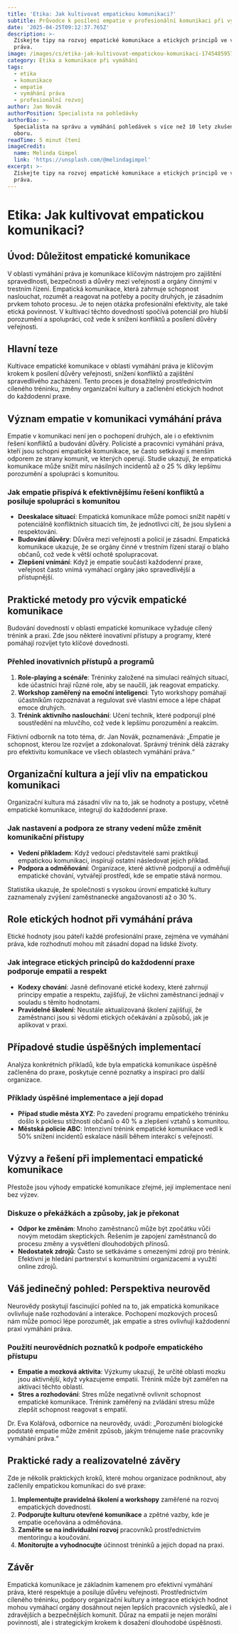 ```yaml
---
title: 'Etika: Jak kultivovat empatickou komunikaci?'
subtitle: Průvodce k posílení empatie v profesionální komunikaci při vymáhání práva
date: '2025-04-25T09:12:37.765Z'
description: >-
  Získejte tipy na rozvoj empatické komunikace a etických principů ve vymáhání
  práva.
image: /images/cs/etika-jak-kultivovat-empatickou-komunikaci-1745485957415.jpg
category: Etika a komunikace při vymáhání
tags:
  - etika
  - komunikace
  - empatie
  - vymáhání práva
  - profesionální rozvoj
author: Jan Novák
authorPosition: Specialista na pohledávky
authorBio: >-
  Specialista na správu a vymáhání pohledávek s více než 10 lety zkušeností v
  oboru.
readTime: 5 minut čtení
imageCredit:
  name: Melinda Gimpel
  link: 'https://unsplash.com/@melindagimpel'
excerpt: >-
  Získejte tipy na rozvoj empatické komunikace a etických principů ve vymáhání
  práva.
---
```

# Etika: Jak kultivovat empatickou komunikaci?

## Úvod: Důležitost empatické komunikace

V oblasti vymáhání práva je komunikace klíčovým nástrojem pro zajištění spravedlnosti, bezpečnosti a důvěry mezi veřejností a orgány činnými v trestním řízení. Empatická komunikace, která zahrnuje schopnost naslouchat, rozumět a reagovat na potřeby a pocity druhých, je zásadním prvkem tohoto procesu. Je to nejen otázka profesionální efektivity, ale také etická povinnost. V kultivaci těchto dovedností spočívá potenciál pro hlubší porozumění a spolupráci, což vede k snížení konfliktů a posílení důvěry veřejnosti.

## Hlavní teze

Kultivace empatické komunikace v oblasti vymáhání práva je klíčovým krokem k posílení důvěry veřejnosti, snížení konfliktů a zajištění spravedlivého zacházení. Tento proces je dosažitelný prostřednictvím cíleného tréninku, změny organizační kultury a začlenění etických hodnot do každodenní praxe.

## Význam empatie v komunikaci vymáhání práva

Empatie v komunikaci není jen o pochopení druhých, ale i o efektivním řešení konfliktů a budování důvěry. Policisté a pracovníci vymáhání práva, kteří jsou schopni empatické komunikace, se často setkávají s menším odporem ze strany komunit, ve kterých operují. Studie ukazují, že empatická komunikace může snížit míru násilných incidentů až o 25 % díky lepšímu porozumění a spolupráci s komunitou.

### Jak empatie přispívá k efektivnějšímu řešení konfliktů a posiluje spolupráci s komunitou

- **Deeskalace situací**: Empatická komunikace může pomoci snížit napětí v potenciálně konfliktních situacích tím, že jednotlivci cítí, že jsou slyšeni a respektováni.
- **Budování důvěry**: Důvěra mezi veřejností a policií je zásadní. Empatická komunikace ukazuje, že se orgány činné v trestním řízení starají o blaho občanů, což vede k větší ochotě spolupracovat.
- **Zlepšení vnímání**: Když je empatie součástí každodenní praxe, veřejnost často vnímá vymáhací orgány jako spravedlivější a přístupnější.

## Praktické metody pro výcvik empatické komunikace

Budování dovedností v oblasti empatické komunikace vyžaduje cílený trénink a praxi. Zde jsou některé inovativní přístupy a programy, které pomáhají rozvíjet tyto klíčové dovednosti.

### Přehled inovativních přístupů a programů

1. **Role-playing a scénáře**: Tréninky založené na simulaci reálných situací, kde účastníci hrají různé role, aby se naučili, jak reagovat empaticky.
2. **Workshop zaměřený na emoční inteligenci**: Tyto workshopy pomáhají účastníkům rozpoznávat a regulovat své vlastní emoce a lépe chápat emoce druhých.
3. **Trénink aktivního naslouchání**: Učení technik, které podporují plné soustředění na mluvčího, což vede k lepšímu porozumění a reakcím.

Fiktivní odborník na toto téma, dr. Jan Novák, poznamenává: „Empatie je schopnost, kterou lze rozvíjet a zdokonalovat. Správný trénink dělá zázraky pro efektivitu komunikace ve všech oblastech vymáhání práva.“

## Organizační kultura a její vliv na empatickou komunikaci

Organizační kultura má zásadní vliv na to, jak se hodnoty a postupy, včetně empatické komunikace, integrují do každodenní praxe.

### Jak nastavení a podpora ze strany vedení může změnit komunikační přístupy

- **Vedení příkladem**: Když vedoucí představitelé sami praktikují empatickou komunikaci, inspirují ostatní následovat jejich příklad.
- **Podpora a odměňování**: Organizace, které aktivně podporují a odměňují empatické chování, vytvářejí prostředí, kde se empatie stává normou.

Statistika ukazuje, že společnosti s vysokou úrovní empatické kultury zaznamenaly zvýšení zaměstnanecké angažovanosti až o 30 %.

## Role etických hodnot při vymáhání práva

Etické hodnoty jsou páteří každé profesionální praxe, zejména ve vymáhání práva, kde rozhodnutí mohou mít zásadní dopad na lidské životy.

### Jak integrace etických principů do každodenní praxe podporuje empatii a respekt

- **Kodexy chování**: Jasně definované etické kodexy, které zahrnují principy empatie a respektu, zajišťují, že všichni zaměstnanci jednají v souladu s těmito hodnotami.
- **Pravidelné školení**: Neustále aktualizovaná školení zajišťují, že zaměstnanci jsou si vědomi etických očekávání a způsobů, jak je aplikovat v praxi.

## Případové studie úspěšných implementací

Analýza konkrétních příkladů, kde byla empatická komunikace úspěšně začleněna do praxe, poskytuje cenné poznatky a inspiraci pro další organizace.

### Příklady úspěšné implementace a její dopad

- **Případ studie města XYZ**: Po zavedení programu empatického tréninku došlo k poklesu stížností občanů o 40 % a zlepšení vztahů s komunitou.
- **Městská policie ABC**: Intenzivní trénink empatické komunikace vedl k 50% snížení incidentů eskalace násilí během interakcí s veřejností.

## Výzvy a řešení při implementaci empatické komunikace

Přestože jsou výhody empatické komunikace zřejmé, její implementace není bez výzev.

### Diskuze o překážkách a způsoby, jak je překonat

- **Odpor ke změnám**: Mnoho zaměstnanců může být zpočátku vůči novým metodám skeptických. Řešením je zapojení zaměstnanců do procesu změny a vysvětlení dlouhodobých přínosů.
- **Nedostatek zdrojů**: Často se setkáváme s omezenými zdroji pro trénink. Efektivní je hledání partnerství s komunitními organizacemi a využití online zdrojů.

## Váš jedinečný pohled: Perspektiva neurověd

Neurovědy poskytují fascinující pohled na to, jak empatická komunikace ovlivňuje naše rozhodování a interakce. Pochopení mozkových procesů nám může pomoci lépe porozumět, jak empatie a stres ovlivňují každodenní praxi vymáhání práva.

### Použití neurovědních poznatků k podpoře empatického přístupu

- **Empatie a mozková aktivita**: Výzkumy ukazují, že určité oblasti mozku jsou aktivnější, když vykazujeme empatii. Trénink může být zaměřen na aktivaci těchto oblastí.
- **Stres a rozhodování**: Stres může negativně ovlivnit schopnost empatické komunikace. Trénink zaměřený na zvládání stresu může zlepšit schopnost reagovat s empatií.

Dr. Eva Kolářová, odbornice na neurovědy, uvádí: „Porozumění biologické podstatě empatie může změnit způsob, jakým trénujeme naše pracovníky vymáhání práva.“

## Praktické rady a realizovatelné závěry

Zde je několik praktických kroků, které mohou organizace podniknout, aby začlenily empatickou komunikaci do své praxe:

1. **Implementujte pravidelná školení a workshopy** zaměřené na rozvoj empatických dovedností.
2. **Podporujte kulturu otevřené komunikace** a zpětné vazby, kde je empatie oceňována a odměňována.
3. **Zaměřte se na individuální rozvoj** pracovníků prostřednictvím mentoringu a koučování.
4. **Monitorujte a vyhodnocujte** účinnost tréninků a jejich dopad na praxi.

## Závěr

Empatická komunikace je základním kamenem pro efektivní vymáhání práva, které respektuje a posiluje důvěru veřejnosti. Prostřednictvím cíleného tréninku, podpory organizační kultury a integrace etických hodnot mohou vymáhací orgány dosáhnout nejen lepších pracovních výsledků, ale i zdravějších a bezpečnějších komunit. Důraz na empatii je nejen morální povinností, ale i strategickým krokem k dosažení dlouhodobé úspěšnosti.
